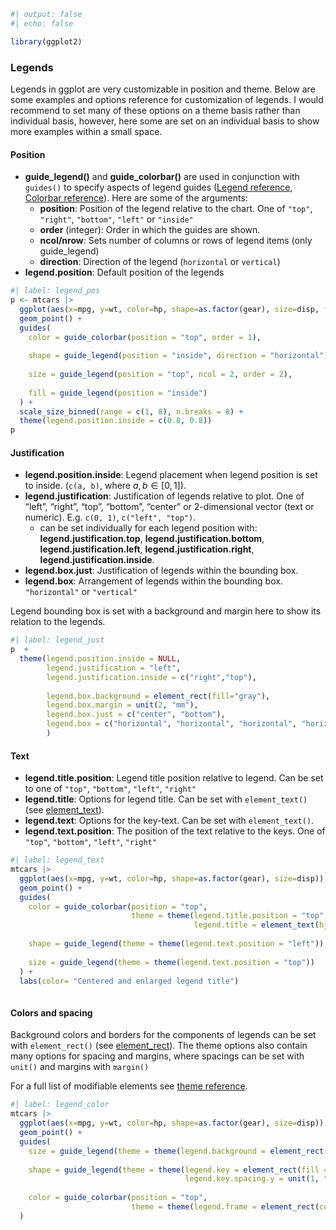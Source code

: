 ```r
#| output: false
#| echo: false

library(ggplot2)
```

### Legends

Legends in ggplot are very customizable in position and theme. Below are some examples and options reference for customization of legends. I would recommend to set many of these options on a theme basis rather than individual basis, however, here some are set on an individual basis to show more examples within a small space.

::: panel-tabset
#### Position

-   **guide_legend()** and **guide_colorbar()** are used in conjunction with `guides()` to specify aspects of legend guides ([Legend reference](https://ggplot2.tidyverse.org/reference/guide_legend.html), [Colorbar reference](https://ggplot2.tidyverse.org/reference/scale_colour_continuous.html)). Here are some of the arguments:
    -   **position**: Position of the legend relative to the chart. One of `"top"`, `"right"`, `"bottom"`, `"left"` or `"inside"`
    -   **order** (integer): Order in which the guides are shown.
    -   **ncol/nrow**: Sets number of columns or rows of legend items (only guide_legend)
    -   **direction**: Direction of the legend (`horizontal` or `vertical`)
-   **legend.position**: Default position of the legends

```r
#| label: legend_pos
p <- mtcars |> 
  ggplot(aes(x=mpg, y=wt, color=hp, shape=as.factor(gear), size=disp, fill = as.factor(cyl))) +
  geom_point() +
  guides(
    color = guide_colorbar(position = "top", order = 1),
    
    shape = guide_legend(position = "inside", direction = "horizontal"),
    
    size = guide_legend(position = "top", ncol = 2, order = 2),
    
    fill = guide_legend(position = "inside")
  ) + 
  scale_size_binned(range = c(1, 8), n.breaks = 8) +
  theme(legend.position.inside = c(0.8, 0.8))
p
```

#### Justification

-   **legend.position.inside**: Legend placement when legend position is set to inside. (`c(a, b)`, where $a,b \in [0,1]$).
-   **legend.justification**: Justification of legends relative to plot. One of "left", "right", "top", "bottom", "center" or 2-dimensional vector (text or numeric). E.g. `c(0, 1)`, `c("left", "top")`.
    -   can be set individually for each legend position with: **legend.justification.top**, **legend.justification.bottom**, **legend.justification.left**, **legend.justification.right**, **legend.justification.inside**.
-   **legend.box.just**: Justification of legends within the bounding box.
-   **legend.box**: Arrangement of legends within the bounding box. `"horizontal"` or `"vertical"`

Legend bounding box is set with a background and margin here to show its relation to the legends.

```r
#| label: legend_just
p  +
  theme(legend.position.inside = NULL,
        legend.justification = "left",
        legend.justification.inside = c("right","top"),
        
        legend.box.background = element_rect(fill="gray"),
        legend.box.margin = unit(2, "mm"),
        legend.box.just = c("center", "bottom"),
        legend.box = c("horizontal", "horizontal", "horizontal", "horizontal", "horizontal")
        )
```

#### Text

-   **legend.title.position**: Legend title position relative to legend. Can be set to one of `"top"`, `"bottom"`, `"left"`, `"right"`
-   **legend.title**: Options for legend title. Can be set with `element_text()` (see [element_text](#elements)).
-   **legend.text**: Options for the key-text. Can be set with `element_text()`.
-   **legend.text.position**: The position of the text relative to the keys. One of `"top"`, `"bottom"`, `"left"`, `"right"`

```r
#| label: legend_text
mtcars |> 
  ggplot(aes(x=mpg, y=wt, color=hp, shape=as.factor(gear), size=disp)) +
  geom_point() +
  guides(
    color = guide_colorbar(position = "top",
                           theme = theme(legend.title.position = "top",
                                         legend.title = element_text(hjust = .5, size=15))),
    
    shape = guide_legend(theme = theme(legend.text.position = "left")),
    
    size = guide_legend(theme = theme(legend.text.position = "top"))
  ) + 
  labs(color= "Centered and enlarged legend title")
  
```



#### Colors and spacing

Background colors and borders for the components of legends can be set with `element_rect()` (see [element_rect](#elements)). 
The theme options also contain many options for spacing and margins, where spacings can be set with `unit()` and margins with `margin()`



For a full list of modifiable elements see [theme reference](https://ggplot2.tidyverse.org/reference/theme.html).

```r
#| label: legend_color
mtcars |> 
  ggplot(aes(x=mpg, y=wt, color=hp, shape=as.factor(gear), size=disp)) +
  geom_point() +
  guides(
    size = guide_legend(theme = theme(legend.background = element_rect(fill="orange", color="aquamarine"))),
    
    shape = guide_legend(theme = theme(legend.key = element_rect(fill = "purple"),
                                       legend.key.spacing.y = unit(1, "mm"))),
    
    color = guide_colorbar(position = "top", 
                           theme = theme(legend.frame = element_rect(color = "red")))
  )
```







:::
